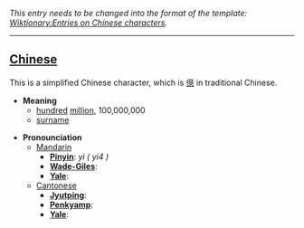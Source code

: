 ''This entry needs to be changed into the format of the template: [[Wiktionary:Entries on Chinese characters]].''
----

== [[Chinese]] ==

This is a simplified Chinese character, which is [[億]] in traditional Chinese.

*'''Meaning'''
**[[hundred]] [[million]], 100,000,000
**[[surname]]

*'''Pronounciation '''
**[[Mandarin]]
***'''[[Pinyin]]''': ''yì ( yi4 )''
***'''[[Wade-Giles]]''': 
***'''[[Yale]]''': 
**[[Cantonese]]
***'''[[Jyutping]]''': 
***'''[[Penkyamp]]''': 
***'''[[Yale]]''':